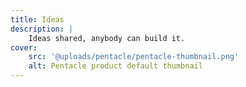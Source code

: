 ```yaml
---
title: Ideas
description: |
    Ideas shared, anybody can build it.
cover:
    src: '@uploads/pentacle/pentacle-thumbnail.png'
    alt: Pentacle product default thumbnail
---
```


<Title
    title="Ideas"
    subtitle="K16E Blog"
    flipped={ true }
    swapped={ false }
    centered={ false }
/>